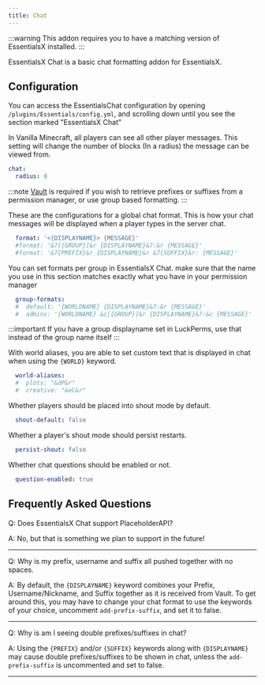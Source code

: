 ```yaml
---
title: Chat
---
```

:::warning
This addon requires you to have a matching version of EssentialsX installed.
:::


EssentialsX Chat is a basic chat formatting addon for EssentialsX.


## Configuration
You can access the EssentialsChat configuration by opening `/plugins/Essentials/config.yml`, and scrolling down until you see the section marked "EssentialsX Chat"

In Vanilla Minecraft, all players can see all other player messages. This setting will change the number of blocks (In a radius) the message can be viewed from.
```yaml
chat:
  radius: 0
```

:::note
[Vault](https://github.com/milkbowl/Vault) is required if you wish to retrieve prefixes or suffixes from a permission manager, or use group based formatting.
:::

These are the configurations for a global chat format. This is how your chat messages will be displayed when a player types in the server chat.
```yaml
  format: '<{DISPLAYNAME}> {MESSAGE}'
  #format: '&7[{GROUP}]&r {DISPLAYNAME}&7:&r {MESSAGE}'
  #format: '&7{PREFIX}&r {DISPLAYNAME}&r &7{SUFFIX}&r: {MESSAGE}'
```

You can set formats per group in EssentialsX Chat. make sure that the name you use in this section matches exactly what you have in your permission manager
```yaml
  group-formats:
  #  default: '{WORLDNAME} {DISPLAYNAME}&7:&r {MESSAGE}'
  #  admins: '{WORLDNAME} &c[{GROUP}]&r {DISPLAYNAME}&7:&c {MESSAGE}'
```
:::important
If you have a group displayname set in LuckPerms, use that instead of the group name itself
:::

With world aliases, you are able to set custom text that is displayed in chat when using the `{WORLD}` keyword.
```yaml
  world-aliases:
  #  plots: "&dP&r"
  #  creative: "&eC&r"
```

Whether players should be placed into shout mode by default.
```yaml
  shout-default: false
```

Whether a player's shout mode should persist restarts.
```yaml
  persist-shout: false
```

Whether chat questions should be enabled or not.
```yaml
  question-enabled: true
```

## __Frequently Asked Questions__
Q: Does EssentialsX Chat support PlaceholderAPI?

A: No, but that is something we plan to support in the future!

___

Q: Why is my prefix, username and suffix all pushed together with no spaces.

A: By default, the `{DISPLAYNAME}` keyword combines your Prefix, Username/Nickname, and Suffix together as it is received from Vault.
To get around this, you may have to change your chat format to use the keywords of your choice, uncomment `add-prefix-suffix`, and set it to false.

___

Q: Why is am I seeing double prefixes/suffixes in chat?

A: Using the `{PREFIX}` and/or `{SUFFIX}` keywords along with `{DISPLAYNAME}` may cause double prefixes/suffixes to be shown in chat, unless the `add-prefix-suffix` is uncommented and set to false.

___
